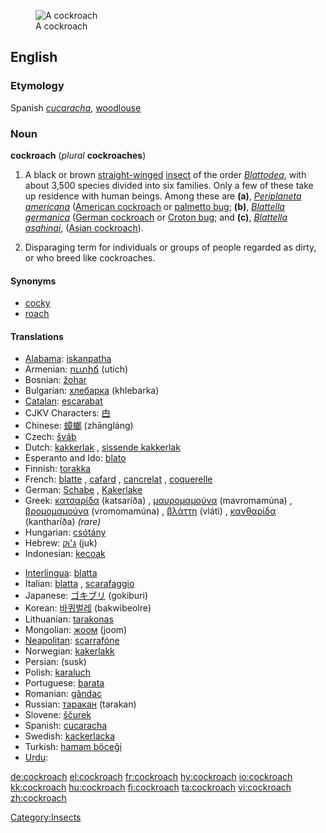 [[Image:Madagascan.hissing.cockroach.750pix.jpg|thumb|A cockroach]]
==English==
{{wikipedia}}
===Etymology===
Spanish ''[[cucaracha]]'', [[woodlouse]]

===Noun===
'''cockroach''' (''plural'' '''cockroaches''')

#{{zoology}} A black or brown [[straight]][[-winged]] [[insect]] of the order ''[[Blattodea]]'', with about 3,500 species divided into six families. Only a few of these take up residence with human beings. Among these are '''(a)''', ''[[Periplaneta americana]]'' ([[American cockroach]] or [[palmetto bug]]; '''(b)''', ''[[Blattella germanica]]'' ([[German cockroach]] or [[Croton bug]]; and '''(c)''', ''[[Blattella asahinai]]'', ([[Asian cockroach]]). 
# Disparaging term for individuals or groups of people regarded as dirty, or who breed like cockroaches.

====Synonyms====
*[[cocky]] {{italbrac|Australia|colloquial}}
*[[roach]] {{italbrac|US}}

====Translations====
{{top}}
*[[Alabama]]: [[iskanpatha]]
*Armenian: [[ուտիճ]] (utich)
*Bosnian: [[žohar]] {{m}}
*Bulgarian: [[хлебарка]] (khlebarka) {{f}}
*[[Catalan]]: [[escarabat]] {{m}}
*CJKV Characters: [[甴]] {{italbrac|Cantonese}}
*Chinese: [[蟑螂]] (zhāngláng)
*Czech: [[šváb]] {{m}}
*Dutch: [[kakkerlak]] {{m}}, [[sissende kakkerlak]] {{m}}
*Esperanto and Ido: [[blato]]
*Finnish: [[torakka]]
*French: [[blatte]] {{f}}, [[cafard]] {{m}}, [[cancrelat]] {{m}}, [[coquerelle]] {{f}} {{italbrac|Quebec}}
*German: [[Schabe]] {{f}}, [[Kakerlake]] {{m}}
*Greek: [[κατσαρίδα]] (katsaríða) {{f}}, [[μαυρομαμούνα]] (mavromamúna) {{f}}, [[βρομομαμούνα]] (vromomamúna) {{f}}, [[βλάττη]] (vláti) {{f}}, [[κανθαρίδα]] (kantharíða) ''(rare)'' {{f}}
*Hungarian: [[csótány]]
*Hebrew: [[ג'וק|ג'וּק]] (juk) {{m}}
*Indonesian: [[kecoak]]
{{mid}}
*[[Interlingua]]: [[blatta]]
*Italian: [[blatta]] {{f}}, [[scarafaggio]] {{m}}
*Japanese: [[ゴキブリ]] (gokiburi)
*Korean: [[바퀴벌레]] (bakwibeolre)
*Lithuanian: [[tarakonas]] {{m}}
*Mongolian: [[жоом]] (joom)
*[[Neapolitan]]: [[scarrafóne]]
*Norwegian: [[kakerlakk]] {{m}}
*Persian: {{FAchar|[[سوسک]]}} (susk)
*Polish: [[karaluch]] {{m}}
*Portuguese: [[barata]] {{f}}
*Romanian: [[gândac]] {{m}}
*Russian: [[таракан]] (tarakan) {{m}}
*Slovene: [[ščurek]] {{m}}
*Spanish: [[cucaracha]] {{m}}
*Swedish: [[kackerlacka]]
*Turkish: [[hamam böceği]]
*[[Urdu]]: {{URchar[[جهنگر]]}}
{{bottom}}

[[Category:Insects]]

[[de:cockroach]]
[[el:cockroach]]
[[fr:cockroach]]
[[hy:cockroach]]
[[io:cockroach]]
[[kk:cockroach]]
[[hu:cockroach]]
[[fi:cockroach]]
[[ta:cockroach]]
[[vi:cockroach]]
[[zh:cockroach]]